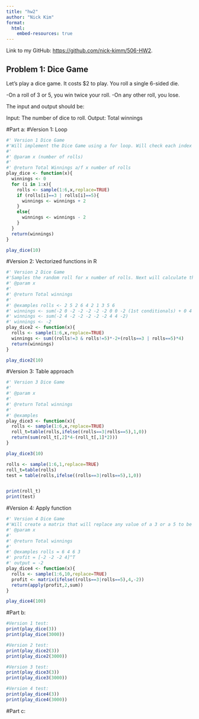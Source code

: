 ```yaml
---
title: "hw2"
author: "Nick Kim"
format:
  html:
    embed-resources: true
---
```


Link to my GitHub: <https://github.com/nick-kimm/506-HW2>.

## Problem 1: Dice Game

Let’s play a dice game. It costs $2 to play. You roll a single 6-sided die.

-On a roll of 3 or 5, you win twice your roll.
-On any other roll, you lose.

The input and output should be:

Input: The number of dice to roll.
Output: Total winnings

#Part a:
#Version 1: Loop
```r
#' Version 1 Dice Game
#'Will implement the Dice Game using a for loop. Will check each index in the simulated rolls and will check if that number if either a 3 or a 5. If it is then it'll increase the total winnings by 2 as that is the next profit from that roll. If it neither then it'll subtract 2 from the winnings as that is the cost of this situation. 
#'
#' @param x (number of rolls)
#'
#' @return Total Winnings a/f x number of rolls
play_dice <- function(x){
  winnings <- 0
  for (i in 1:x){
    rolls <- sample(1:6,x,replace=TRUE)
    if (rolls[i]==3 | rolls[i]==5){
      winnings <- winnings + 2
    }
    else{
      winnings <- winnings - 2
    }
  }
  return(winnings)
}

play_dice(10)
```

#Version 2: Vectorized functions in R
```r
#' Version 2 Dice Game
#'Samples the random roll for x number of rolls. Next will calculate the winnings by checking if the roll isn't a 3 or a 5 and then multiplying it by -2 as you'll lose that much in this game. Then it'll add it to the rolls that are 3 or a 5 by 4 as you would double the amount you put in ($2). Finally sum over this whole vector to get your total winnings after x rolls
#' @param x 
#'
#' @return Total winnings 
#'
#' @examples rolls <- 2 5 2 6 4 2 1 3 5 6
#' winnings <- sum(-2 0 -2 -2 -2 -2 -2 0 0 -2 (1st conditionals) + 0 4 0 0 0 0 0 4 4 0 (2nd conditional))
#' winnings <- sum(-2 4 -2 -2 -2 -2 -2 4 4 -2)
#' winnings <- -2 
play_dice2 <- function(x){
  rolls <- sample(1:6,x,replace=TRUE)
  winnings <- sum((rolls!=3 & rolls!=5)*-2+(rolls==3 | rolls==5)*4)
  return(winnings)
}

play_dice2(10)
```

#Version 3: Table approach
```r
#' Version 3 Dice Game
#'
#' @param x 
#'
#' @return Total winnings 
#'
#' @examples
play_dice3 <- function(x){
  rolls <- sample(1:6,x,replace=TRUE)
  roll_t=table(rolls,ifelse((rolls==3|rolls==5),1,0))
  return(sum(roll_t[,2]*4-(roll_t[,1]*2)))
}

play_dice3(10)
```

```r
rolls <- sample(1:6,1,replace=TRUE)
roll_t=table(rolls)
test = table(rolls,ifelse((rolls==3|rolls==5),1,0))


print(roll_t)
print(test)
```


#Version 4: Apply function
```r
#' Version 4 Dice Game
#'Will create a matrix that will replace any value of a 3 or a 5 to be 4 and anything else to -2 as that would be how much you would profit or loose in playing this game. Then we'll use the apply function to sum over all these values down the column to get our total winnings.
#' @param x 
#'
#' @return Total winnings
#'
#' @examples rolls = 6 4 6 3 
#' profit = [-2 -2 -2 4]^T
#' output = -2
play_dice4 <- function(x){
  rolls <- sample(1:6,10,replace=TRUE)
  profit <- matrix(ifelse((rolls==3|rolls==5),4,-2))
  return(apply(profit,2,sum))
}

play_dice4(100)
```

#Part b: 

```r
#Version 1 test:
print(play_dice(3))
print(play_dice(3000))

#Version 2 test:
print(play_dice2(3))
print(play_dice2(3000))

#Version 3 test:
print(play_dice3(3))
print(play_dice3(3000))

#Version 4 test:
print(play_dice4(3))
print(play_dice4(3000))
```
#Part c:
```r

```
